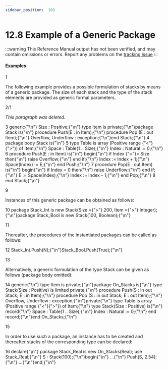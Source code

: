 ```yaml
---
sidebar_position:  103
---
```


# 12.8 Example of a Generic Package

:::warning
This Reference Manual output has not been verified,
and may contain omissions or errors.
Report any problems on the [tracking issue](https://github.com/ada-lang-io/ada-lang-io/issues/20)
:::



#### Examples

<MarginText>1</MarginText>
<p>The following example provides a possible formulation of stacks by means of a generic package. The size of each stack and the type of the stack elements are provided as generic formal parameters.<br /></p>

<MarginText>2/1</MarginText>
<p><em>This paragraph was deleted.</em><br /></p>

<MarginText>3</MarginText>
<CodeBlock language="ada">
generic{"\n"}   Size : Positive;{"\n"}   type Item is private;{"\n"}package Stack is{"\n"}   procedure Push(E : in  Item);{"\n"}   procedure Pop (E : out Item);{"\n"}   Overflow, Underflow : exception;{"\n"}end Stack;{"\n"}
<MarginText>4</MarginText>
package body Stack is{"\n"}
<MarginText>5</MarginText>
   type Table is array (Positive range {"<"}{">"}) of Item;{"\n"}   Space : Table(1 .. Size);{"\n"}   Index : Natural := 0;{"\n"}
<MarginText>6</MarginText>
   procedure Push(E : in Item) is{"\n"}   begin{"\n"}      if Index {">"}= Size then{"\n"}         raise Overflow;{"\n"}      end if;{"\n"}      Index := Index + 1;{"\n"}      Space(Index) := E;{"\n"}   end Push;{"\n"}
<MarginText>7</MarginText>
   procedure Pop(E : out Item) is{"\n"}   begin{"\n"}      if Index = 0 then{"\n"}         raise Underflow;{"\n"}      end if;{"\n"}      E := Space(Index);{"\n"}      Index := Index - 1;{"\n"}   end Pop;{"\n"}
<MarginText>8</MarginText>
end Stack;{"\n"}

</CodeBlock>
<MarginText>9</MarginText>
<p>Instances of this generic package can be obtained as follows: <br /></p>

<MarginText>10</MarginText>
<CodeBlock language="ada">
package Stack_Int  is new Stack(Size ={">"} 200, Item ={">"} Integer);{"\n"}package Stack_Bool is new Stack(100, Boolean);{"\n"}

</CodeBlock>
<MarginText>11</MarginText>
<p>Thereafter, the procedures of the instantiated packages can be called as follows: <br /></p>

<MarginText>12</MarginText>
<CodeBlock language="ada">
Stack_Int.Push(N);{"\n"}Stack_Bool.Push(True);{"\n"}

</CodeBlock>
<MarginText>13</MarginText>
<p>Alternatively, a generic formulation of the type Stack can be given as follows (package body omitted): <br /></p>

<MarginText>14</MarginText>
<CodeBlock language="ada">
generic{"\n"}   type Item is private;{"\n"}package On_Stacks is{"\n"}   type Stack(Size : Positive) is limited private;{"\n"}   procedure Push(S : in out Stack; E : in  Item);{"\n"}   procedure Pop (S : in out Stack; E : out Item);{"\n"}   Overflow, Underflow : exception;{"\n"}private{"\n"}   type Table is array (Positive range {"<"}{">"}) of Item;{"\n"}   type Stack(Size : Positive) is{"\n"}      record{"\n"}         Space : Table(1 .. Size);{"\n"}         Index : Natural := 0;{"\n"}      end record;{"\n"}end On_Stacks;{"\n"}

</CodeBlock>
<MarginText>15</MarginText>
<p>In order to use such a package, an instance has to be created and thereafter stacks of the corresponding type can be declared: <br /></p>

<MarginText>16</MarginText>
<CodeBlock language="ada">
declare{"\n"}   package Stack_Real is new On_Stacks(Real); use Stack_Real;{"\n"}   S : Stack(100);{"\n"}begin{"\n"}   ...{"\n"}   Push(S, 2.54);{"\n"}   ...{"\n"}end;{"\n"}

</CodeBlock>
